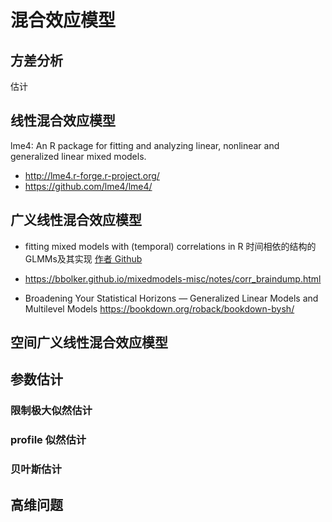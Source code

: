 # 混合效应模型 {#mixed-model}

## 方差分析

估计




## 线性混合效应模型

lme4: An R package for fitting and analyzing linear, nonlinear and generalized linear mixed models. 

- <http://lme4.r-forge.r-project.org/>
- <https://github.com/lme4/lme4/>

## 广义线性混合效应模型

- fitting mixed models with (temporal) correlations in R 时间相依的结构的 GLMMs及其实现 [作者 Github](https://github.com/bbolker)
- <https://bbolker.github.io/mixedmodels-misc/notes/corr_braindump.html>

- Broadening Your Statistical Horizons --- Generalized Linear Models and Multilevel Models <https://bookdown.org/roback/bookdown-bysh/>

## 空间广义线性混合效应模型


## 参数估计

### 限制极大似然估计


### profile 似然估计

### 贝叶斯估计


## 高维问题
